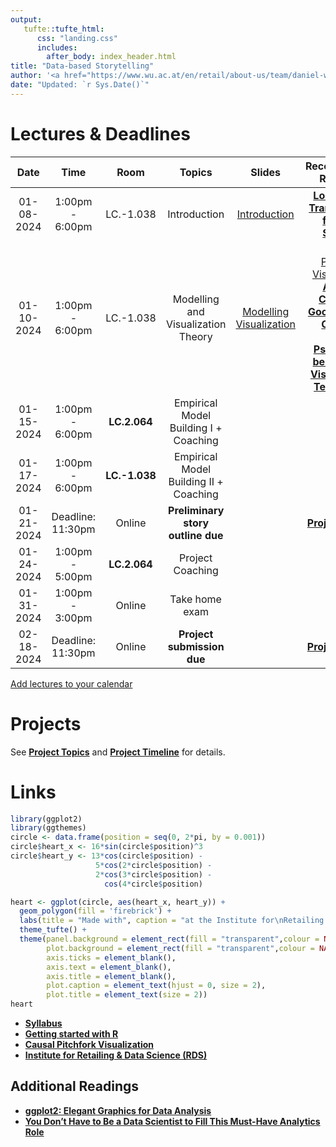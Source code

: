 ```yaml
---
output:
   tufte::tufte_html: 
      css: "landing.css"
      includes:
        after_body: index_header.html
title: "Data-based Storytelling"
author: '<a href="https://www.wu.ac.at/en/retail/about-us/team/daniel-winkler">Daniel Winkler</a> &amp; <a href="https://www.wu.ac.at/en/retail/about-us/team/prof-nils-wloemert/">Nils Wlömert</a>'
date: "Updated: `r Sys.Date()`"
---   
```



# Lectures & Deadlines

|  **Date**  |    **Time**     |   **Room**    | **Topics** | **Slides** | **Recommended Readings** |
|:----------:|:---------------:|:-------------:|:----------:|:----------:|:------------------------:|
| 01-08-2024 | 1:00pm - 6:00pm |   LC.-1.038   |              Introduction              |[Introduction](./01-Introduction_MA.html) | [**Lost in Data Translation**](https://www.ama.org/marketing-news/lost-in-data-translation/), [**R for Data Science**](https://r4ds.had.co.nz/index.html) |
| 01-10-2024 | 1:00pm - 6:00pm |   LC.-1.038   |   Modelling and Visualization Theory   | [Modelling](./02-Modelling_MA.html)<br>[Visualization](./03-Visualization.html) | [Causal Pitchfork Visualization](./CausalPitchfork.html)<br>[**A Crash Course in Good and Bad Controls**](https://ftp.cs.ucla.edu/pub/stat_ser/r493.pdf)<br>[**The Psychology behind Data Visualization Techniques**](https://towardsdatascience.com/the-psychology-behind-data-visualization-techniques-68ef12865720) |
| 01-15-2024 | 1:00pm - 6:00pm | **LC.2.064**  | Empirical Model Building I + Coaching  | |                                                                                                                                                                                                                                                                                                                        |
| 01-17-2024 | 1:00pm - 6:00pm | **LC.-1.038** | Empirical Model Building II + Coaching | |                                                                                                                                                                                                                                                                                                                        |
| 01-21-2024 | Deadline: 11:30pm | Online | **Preliminary story outline due** | | [**Project Topics**](01-Introduction_MA.html#/project-topics) | 
| 01-24-2024 | 1:00pm - 5:00pm | **LC.2.064**  |            Project Coaching            | |                                                                                                                                                                                                                                                                                                                        |
| 01-31-2024 | 1:00pm - 3:00pm |    Online     |             Take home exam             | |                                                                                                                                                  [FAQs](./FAQs.html)                                                                                                                                                   |
| 02-18-2024 | Deadline: 11:30pm | Online | **Project submission due** | | [**Project Topics**](01-Introduction_MA.html#/project-timeline) |

[Add lectures to your calendar](https://bach.wu.ac.at/z/wu/vvz/ical?v=485076&r=02132612)

# Projects

See [**Project Topics**](01-Introduction_MA.html#/project-topics) and [**Project Timeline**](01-Introduction_MA.html#/project-timeline) for details.

# Links

```r
library(ggplot2)
library(ggthemes)
circle <- data.frame(position = seq(0, 2*pi, by = 0.001))
circle$heart_x <- 16*sin(circle$position)^3 
circle$heart_y <- 13*cos(circle$position) - 
                   5*cos(2*circle$position) - 
                   2*cos(3*circle$position) - 
                     cos(4*circle$position)

heart <- ggplot(circle, aes(heart_x, heart_y)) +
  geom_polygon(fill = 'firebrick') +
  labs(title = "Made with", caption = "at the Institute for\nRetailing & Data Science")  +
  theme_tufte() + 
  theme(panel.background = element_rect(fill = "transparent",colour = NA),
        plot.background = element_rect(fill = "transparent",colour = NA),
        axis.ticks = element_blank(), 
        axis.text = element_blank(), 
        axis.title = element_blank(),
        plot.caption = element_text(hjust = 0, size = 2),
        plot.title = element_text(size = 2))
heart
```

- [**Syllabus**](https://canvas.wu.ac.at/courses/3830/external_tools/201)
- [**Getting started with R**](./getting_started.html)
- [**Causal Pitchfork Visualization**](./CausalPitchfork.html)
- [**Institute for Retailing & Data Science (RDS)**](https://www.wu.ac.at/retail)


## Additional Readings

- [**ggplot2: Elegant Graphics for Data Analysis**](https://ggplot2-book.org/index.html)
- [**You Don’t Have to Be a Data Scientist to Fill This Must-Have Analytics Role**](https://hbr.org/2018/02/you-dont-have-to-be-a-data-scientist-to-fill-this-must-have-analytics-role)



